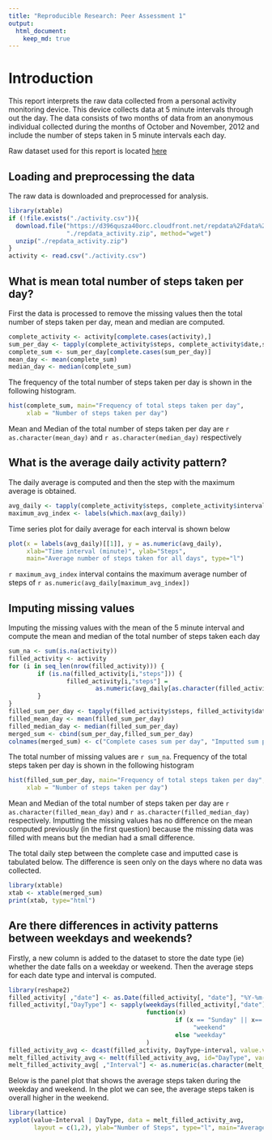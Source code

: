 ```yaml
---
title: "Reproducible Research: Peer Assessment 1"
output: 
  html_document:
    keep_md: true
---
```

<!-- rmarkdown v1 -->

# Introduction

This report interprets the raw data collected from a personal activity 
monitoring device. This device collects data at 5 minute intervals through 
out the day. The data consists of two months of data from an anonymous 
individual collected during the months of October and November, 2012 and 
include the number of steps taken in 5 minute intervals each day.

Raw dataset used for this report is located 
[here](https://d396qusza40orc.cloudfront.net/repdata%2Fdata%2Factivity.zip)

## Loading and preprocessing the data

The raw data is downloaded and preprocessed for analysis.  

```r
library(xtable)
if (!file.exists("./activity.csv")){
  download.file("https://d396qusza40orc.cloudfront.net/repdata%2Fdata%2Factivity.zip",
                "./repdata_activity.zip", method="wget")
  unzip("./repdata_activity.zip")
}
activity <- read.csv("./activity.csv")
```

## What is mean total number of steps taken per day?

First the data is processed to remove the missing values then the total number of steps taken per day, mean and median are computed.

```r
complete_activity <- activity[complete.cases(activity),]
sum_per_day <- tapply(complete_activity$steps, complete_activity$date,sum)
complete_sum <- sum_per_day[complete.cases(sum_per_day)]
mean_day <- mean(complete_sum)
median_day <- median(complete_sum)
```

The frequency of the total number of steps taken per day is shown in the 
following histogram.

```r
hist(complete_sum, main="Frequency of total steps taken per day", 
     xlab = "Number of steps taken per day")
```

Mean and Median of the total number of steps taken per day are `r as.character(mean_day)`
and `r as.character(median_day)` respectively

## What is the average daily activity pattern?

The daily average is computed and then the step with the maximum average is obtained.

``` r
avg_daily <- tapply(complete_activity$steps, complete_activity$interval,mean)
maximum_avg_index <- labels(which.max(avg_daily))
```

Time series plot for daily average for each interval is shown below

``` r
plot(x = labels(avg_daily)[[1]], y = as.numeric(avg_daily),
     xlab="Time interval (minute)", ylab="Steps",
     main="Average number of steps taken for all days", type="l")
```

`r maximum_avg_index` interval contains the maximum average number of steps of `r as.numeric(avg_daily[maximum_avg_index])   `

## Imputing missing values

Imputing the missing values with the mean of the 5 minute interval and compute the mean and median of the total number of steps taken each day

``` r
sum_na <- sum(is.na(activity))
filled_activity <- activity
for (i in seq_len(nrow(filled_activity))) {
        if (is.na(filled_activity[i,"steps"])) {
                filled_activity[i,"steps"] = 
                        as.numeric(avg_daily[as.character(filled_activity[i,"interval"])])
        }
}
filled_sum_per_day <- tapply(filled_activity$steps, filled_activity$date,sum)
filled_mean_day <- mean(filled_sum_per_day)
filled_median_day <- median(filled_sum_per_day)
merged_sum <- cbind(sum_per_day,filled_sum_per_day)
colnames(merged_sum) <- c("Complete cases sum per day", "Imputted sum per day")

```

The total number of missing values are `r sum_na`. Frequency of the total steps taken per day is shown in the following histogram


``` r
hist(filled_sum_per_day, main="Frequency of total steps taken per day", 
     xlab = "Number of steps taken per day")

```

Mean and Median of the total number of steps taken per day are `r as.character(filled_mean_day)`
and `r as.character(filled_median_day)` respectively. Imputting the missing values has no 
difference on the mean computed previously (in the first question) because the missing data was filled with means but the 
median had a small difference. 

The total daily step between the complete case and imputted case is tabulated 
below. The difference is seen only on the days where no data was collected. 

``` r
library(xtable)
xtab <- xtable(merged_sum)
print(xtab, type="html")
```

## Are there differences in activity patterns between weekdays and weekends?
Firstly, a new column is added to the dataset to store the date type (ie) whether the date falls on a weekday or weekend. Then the average steps for each date type and interval is computed.

``` r
library(reshape2)
filled_activity[ ,"date"] <- as.Date(filled_activity[, "date"], "%Y-%m-%d")
filled_activity[,"DayType"] <- sapply(weekdays(filled_activity[,"date"]),
                                      function(x) 
                                              if (x == "Sunday" || x== "Saturday") 
                                                   "weekend" 
                                              else "weekday"
                                      )
filled_activity_avg <- dcast(filled_activity, DayType~interval, value.var="steps", mean)
melt_filled_activity_avg <- melt(filled_activity_avg, id="DayType", variable.name="Interval")
melt_filled_activity_avg[ ,"Interval"] <- as.numeric(as.character(melt_filled_activity_avg[,"Interval"]))
```

Below is the panel plot that shows the average steps taken during the weekday and weekend. In the plot we can see, the average steps taken is overall higher in the weekend.

```r
library(lattice)
xyplot(value~Interval | DayType, data = melt_filled_activity_avg, 
       layout = c(1,2), ylab="Number of Steps", type="l", main="Average steps taken per 5 minute interval")
       

```